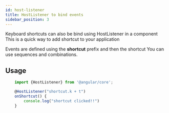 ```yaml
---
id: host-listener
title: HostListener to bind events
sidebar_position: 3
---
```


Keyboard shortcuts can also be bind using HostListener in a component
This is a quick way to add shortcut to your application

Events are defined using the __shortcut__ prefix and then the shortcut
You can use sequences and combinations.

## Usage
```typescript
    import {HostListener} from '@angular/core';

    @HostListener("shortcut.k + t")
    onShortcut() {
        console.log("shortcut clicked!!")
    }
```
